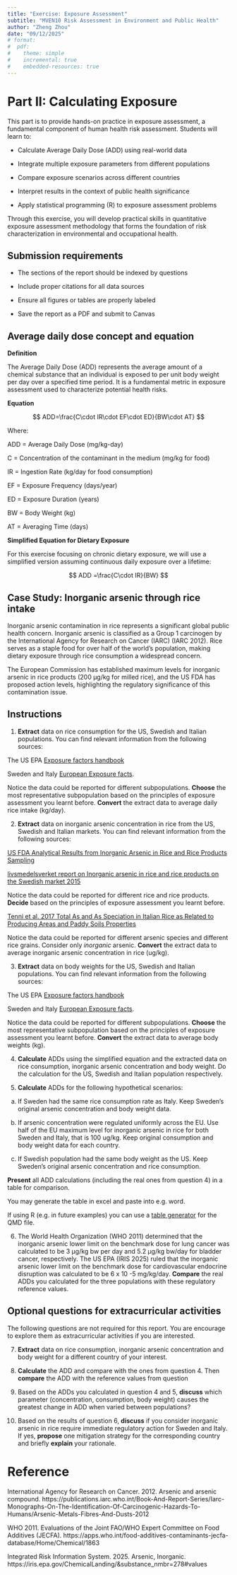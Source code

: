 ```yaml
---
title: "Exercise: Exposure Assessment"
subtitle: "MVEN10 Risk Assessment in Environment and Public Health"
author: "Zheng Zhou"
date: "09/12/2025"
# format: 
#  pdf:
#    theme: simple
#    incremental: true
#    embedded-resources: true
---
```


# Part II: Calculating Exposure

This part is to provide hands-on practice in exposure assessment, a fundamental component of human health risk assessment. Students will learn to:

- Calculate Average Daily Dose (ADD) using real-world data

- Integrate multiple exposure parameters from different populations

- Compare exposure scenarios across different countries

- Interpret results in the context of public health significance

- Apply statistical programming (R) to exposure assessment problems

Through this exercise, you will develop practical skills in quantitative exposure assessment methodology that forms the foundation of risk characterization in environmental and occupational health.

## Submission requirements

- The sections of the report should be indexed by questions 

- Include proper citations for all data sources

- Ensure all figures or tables are properly labeled

- Save the report as a PDF and submit to Canvas

## Average daily dose concept and equation

**Definition**

The Average Daily Dose (ADD) represents the average amount of a chemical substance that an individual is exposed to per unit body weight per day over a specified time period. It is a fundamental metric in exposure assessment used to characterize potential health risks.

**Equation**

$$
ADD=\frac{C\cdot IR\cdot EF\cdot ED}{BW\cdot AT}
$$

Where:

ADD = Average Daily Dose (mg/kg-day)

C = Concentration of the contaminant in the medium (mg/kg for food)

IR = Ingestion Rate (kg/day for food consumption)

EF = Exposure Frequency (days/year)

ED = Exposure Duration (years)

BW = Body Weight (kg)

AT = Averaging Time (days)

**Simplified Equation for Dietary Exposure**

For this exercise focusing on chronic dietary exposure, we will use a simplified version assuming continuous daily exposure over a lifetime:

$$
ADD =\frac{C\cdot IR}{BW}
$$

## Case Study: Inorganic arsenic through rice intake

Inorganic arsenic contamination in rice represents a significant global public health concern. Inorganic arsenic is classified as a Group 1 carcinogen by the International Agency for Research on Cancer (IARC) (IARC 2012). Rice serves as a staple food for over half of the world's population, making dietary exposure through rice consumption a widespread concern.

The European Commission has established maximum levels for inorganic arsenic in rice products (200 µg/kg for milled rice), and the US FDA has proposed action levels, highlighting the regulatory significance of this contamination issue.

## Instructions

(@) **Extract** data on rice consumption for the US, Swedish and Italian populations. You can find relevant information from the following sources: 

The US EPA [Exposure factors handbook](https://www.epa.gov/expobox/about-exposure-factors-handbook) 

Sweden and Italy [European Exposure facts](https://joint-research-centre.ec.europa.eu/expofacts-european-exposure-factors-sourcebook_en). 

Notice the data could be reported for different subpopulations. **Choose** the most representative subpopulation based on the principles of exposure assessment you learnt before. **Convert** the extract data to average daily rice intake (kg/day). 

(@) **Extract** data on inorganic arsenic concentration in rice from the US, Swedish and Italian markets. You can find relevant information from the following sources: 

[US FDA Analytical Results from Inorganic Arsenic in Rice and Rice Products Sampling](https://www.fda.gov/media/86074/download)

[livsmedelsverket report on Inorganic arsenic in rice and rice products on the Swedish market 2015](https://www.livsmedelsverket.se/globalassets/publikationsdatabas/rapporter/2015/inorganic-arsenic-in-rice-and-rice-products-on-the-swedish-market-2015---part-2-risk-assessment.pdf)

Notice the data could be reported for different rice and rice products. **Decide** based on the principles of exposure assessment you learnt before.

[Tenni et al. 2017 Total As and As Speciation in Italian Rice as Related to Producing Areas and Paddy Soils Properties](https://pubs.acs.org/doi/10.1021/acs.jafc.7b00694)

Notice the data could be reported for different arsenic species and different rice grains. Consider only *inorganic* arsenic. **Convert** the extract data to average inorganic arsenic concentration in rice (ug/kg).

(@) **Extract** data on body weights for the US, Swedish and Italian populations. You can find relevant information from the following sources: 

The US EPA [Exposure factors handbook](https://www.epa.gov/expobox/about-exposure-factors-handbook)

Sweden and Italy [European Exposure facts](https://joint-research-centre.ec.europa.eu/expofacts-european-exposure-factors-sourcebook_en). 

Notice the data could be reported for different subpopulations. **Choose** the most representative subpopulation based on the principles of exposure assessment you learnt before. **Convert** the extract data to average body weights (kg).

(@) **Calculate** ADDs using the simplified equation and the extracted data on rice consumption, inorganic arsenic concentration and body weight. Do the calculation for the US, Swedish and Italian population respectively.

(@) **Calculate** ADDs for the following hypothetical scenarios:

  a) If Sweden had the same rice consumption rate as Italy. Keep Sweden's original arsenic concentration and body weight data.
  
  b) If arsenic concentration were regulated uniformly across the EU. Use half of the EU maximum level for inorganic arsenic in rice for both Sweden and Italy, that is 100 ug/kg. Keep original consumption and body weight data for each country.
  
  c) If Swedish population had the same body weight as the US. Keep Sweden's original arsenic concentration and rice consumption.
  
**Present** all ADD calculations (including the real ones from question 4) in a table for comparison. 

:::{callout-tip}
You may generate the table in excel and paste into e.g. word. 

If using R (e.g. in future examples) you can use a [table generator](https://www.tablesgenerator.com/markdown_tables) for the QMD file.  
:::

(@) The World Health Organization (WHO 2011) determined that the inorganic arsenic lower limit on the benchmark dose for lung cancer was calculated to be 3 μg/kg bw per day and 5.2 µg/kg bw/day for bladder cancer, respectively. The US EPA (IRIS 2025) ruled that the inorganic arsenic lower limit on the benchmark dose for cardiovascular endocrine disruption was calculated to be 6 x 10 -5 mg/kg/day. **Compare** the real ADDs you calculated for the three populations with these regulatory reference values. 

## Optional questions for extracurricular activities

The following questions are not required for this report. You are encourage to explore them as extracurricular activities if you are interested. 

(@) **Extract** data on rice consumption, inorganic arsenic concentration and body weight for a different country of your interest. 

(@) **Calculate** the ADD and compare with the ones from question 4. Then **compare** the ADD with the reference values from question 

(@) Based on the ADDs you calculated in question 4 and 5, **discuss** which parameter (concentration, consumption, body weight) causes the greatest change in ADD when varied between populations?

(@) Based on the results of question 6, **discuss** if you consider inorganic arsenic in rice require immediate regulatory action for Sweden and Italy. If yes, **propose** one mitigation strategy for the corresponding country and briefly **explain** your rationale. 

# Reference

International Agency for Research on Cancer. 2012. Arsenic and arsenic compound. https://publications.iarc.who.int/Book-And-Report-Series/Iarc-Monographs-On-The-Identification-Of-Carcinogenic-Hazards-To-Humans/Arsenic-Metals-Fibres-And-Dusts-2012

WHO 2011.  Evaluations of the Joint FAO/WHO Expert Committee on Food Additives (JECFA). https://apps.who.int/food-additives-contaminants-jecfa-database/Home/Chemical/1863

Integrated Risk Information System. 2025. Arsenic, Inorganic. https://iris.epa.gov/ChemicalLanding/&substance_nmbr=278#values